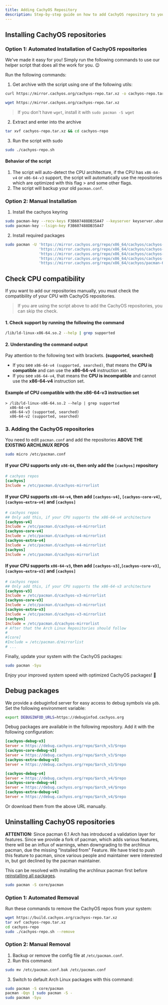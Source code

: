 ```yaml
---
title: Adding CachyOS Repository
description: Step-by-step guide on how to add CachyOS repository to your Arch Linux system with x86-64-v3, x86-64-v4 support
---
```



Installing CachyOS repositories
-------------------------------

### Option 1: Automated Installation of CachyOS repositories

We've made it easy for you! Simply run the following commands to use our helper script that does all the work for you.  😉

Run the following commands:
1. Get archive with the script using one of the following utils:

<Tabs>

<TabItem label="using curl">

```sh
curl https://mirror.cachyos.org/cachyos-repo.tar.xz -o cachyos-repo.tar.xz
```

</TabItem>
<TabItem label="using wget">

```sh
wget https://mirror.cachyos.org/cachyos-repo.tar.xz
```
> If you don't have `wget`, install it with `sudo pacman -S wget`

</TabItem>
</Tabs>

2. Extract and enter into the archive
```sh
tar xvf cachyos-repo.tar.xz && cd cachyos-repo
```

3. Run the script with sudo
```sh
sudo ./cachyos-repo.sh
```

#### Behavior of the script
1. The script will auto-detect the CPU architecture, if the CPU has `x86-64-v4` or `x86-64-v3` support, the script will automatically use the repositories which are optimized with this flag > and some other flags.
2. The script will backup your old `pacman.conf`.

### Option 2: Manual Installation

1. Install the cachyos keyring
```sh
sudo pacman-key --recv-keys F3B607488DB35A47 --keyserver keyserver.ubuntu.com
sudo pacman-key --lsign-key F3B607488DB35A47
```

2. Install required packages
```sh
sudo pacman -U 'https://mirror.cachyos.org/repo/x86_64/cachyos/cachyos-keyring-20240331-1-any.pkg.tar.zst' \
               'https://mirror.cachyos.org/repo/x86_64/cachyos/cachyos-mirrorlist-18-1-any.pkg.tar.zst'    \
               'https://mirror.cachyos.org/repo/x86_64/cachyos/cachyos-v3-mirrorlist-18-1-any.pkg.tar.zst' \
               'https://mirror.cachyos.org/repo/x86_64/cachyos/cachyos-v4-mirrorlist-6-1-any.pkg.tar.zst'  \
               'https://mirror.cachyos.org/repo/x86_64/cachyos/pacman-6.1.0-5-x86_64.pkg.tar.zst'
```

## Check CPU compatibility
If you want to add our repositories manually, you must check the compatibility of your CPU with CachyOS repositories.
> If you are using the script above to add the CachyOS repositories, you can skip the check.

#### 1. Check support by running the following the command
```sh
/lib/ld-linux-x86-64.so.2 --help | grep supported
```

#### 2. Understanding the command output
Pay attention to the following text with brackets. **(supported, searched)**
- If you see `x86-64-v4 (supported, searched)`, that means the **CPU is compatible** and can use the **x86-64-v4** instruction set.
- If you see `x86-64-v4`, that means the **CPU is incompatible** and cannot use the **x86-64-v4** instruction set.

#### Example of CPU compatible with the x86-64-v3 instruction set
```
> /lib/ld-linux-x86-64.so.2 --help | grep supported
  x86-64-v4
  x86-64-v3 (supported, searched)
  x86-64-v2 (supported, searched)
```

### 3. Adding the CachyOS repositories
You need to edit `pacman.conf` and add the repositories **ABOVE THE EXISTING ARCHLINUX REPOS**
```sh
sudo micro /etc/pacman.conf
```

#### If your CPU supports only `x86-64`, then only add the `[cachyos]` repository
```ini
# cachyos repos
[cachyos]
Include = /etc/pacman.d/cachyos-mirrorlist
```

#### If your CPU supports `x86-64-v4`, then add `[cachyos-v4]`, `[cachyos-core-v4]`, `[cachyos-extra-v4]` and `[cachyos]`
```ini
# cachyos repos
## Only add this, if your CPU supports the x86-64-v4 architecture
[cachyos-v4]
Include = /etc/pacman.d/cachyos-v4-mirrorlist
[cachyos-core-v4]
Include = /etc/pacman.d/cachyos-v4-mirrorlist
[cachyos-extra-v4]
Include = /etc/pacman.d/cachyos-v4-mirrorlist
[cachyos]
Include = /etc/pacman.d/cachyos-mirrorlist
```

#### If your CPU supports `x86-64-v3`, then add `[cachyos-v3]`,`[cachyos-core-v3]`,`[cachyos-extra-v3]` and `[cachyos]`
```ini
# cachyos repos
## Only add this, if your CPU supports the x86-64-v3 architecture
[cachyos-v3]
Include = /etc/pacman.d/cachyos-v3-mirrorlist
[cachyos-core-v3]
Include = /etc/pacman.d/cachyos-v3-mirrorlist
[cachyos-extra-v3]
Include = /etc/pacman.d/cachyos-v3-mirrorlist
[cachyos]
Include = /etc/pacman.d/cachyos-mirrorlist
# After that the Arch Linux Repositories should follow
#
#[core]
#Include = /etc/pacman.d/mirrorlist
# ...
```

Finally, update your system with the CachyOS packages:

```bash
sudo pacman -Syu
```
Enjoy your improved system speed with optimized CachyOS packages! 🎉

Debug packages
--------------

We provide a debuginfod server for easy access to debug symbols via `gdb`. Set the following environment variable:

```bash
export DEBUGINFOD_URLS=https://debuginfod.cachyos.org
```

Debug packages are available in the following repository. Add it with the following configuration:

```ini
[cachyos-debug-v3]
Server = https://debug.cachyos.org/repo/$arch_v3/$repo
[cachyos-core-debug-v3]
Server = https://debug.cachyos.org/repo/$arch_v3/$repo
[cachyos-extra-debug-v3]
Server = https://debug.cachyos.org/repo/$arch_v3/$repo
```

```ini
[cachyos-debug-v4]
Server = https://debug.cachyos.org/repo/$arch_v4/$repo
[cachyos-core-debug-v4]
Server = https://debug.cachyos.org/repo/$arch_v4/$repo
[cachyos-extra-debug-v4]
Server = https://debug.cachyos.org/repo/$arch_v4/$repo
```

Or download them from the above URL manually.


Uninstalling CachyOS repositories
---------------------------------

**ATTENTION:** Since pacman 6.1 Arch has introduced a validation layer for features. Since we provide a fork of pacman, which adds various features, there will be an influx of warnings, when downgrading to the archlinux pacman, due the missing "Installed from" Feature.
We have tried to push this feature to pacman, since various people and maintainer were interested in, but got declined by the pacman maintainer.

This can be resolved with installing the archlinux pacman first before [reinstalling all packages](https://wiki.archlinux.org/title/Pacman/Tips_and_tricks#Reinstalling_all_packages).
```sh
sudo pacman -S core/pacman
```

### Option 1: Automated Removal

Run these commands to remove the CachyOS repos from your system:

```sh
wget https://build.cachyos.org/cachyos-repo.tar.xz
tar xvf cachyos-repo.tar.xz
cd cachyos-repo
sudo ./cachyos-repo.sh --remove
```

### Option 2: Manual Removal

1.  Backup or remove the config file at `/etc/pacman.conf`.
2.  Run this command:

```sh
sudo mv /etc/pacman.conf.bak /etc/pacman.conf
```

3.  Switch to default Arch Linux packages with this command:

```sh
sudo pacman -S core/pacman
pacman -Qqn | sudo pacman -S -
sudo pacman -Syu
```
